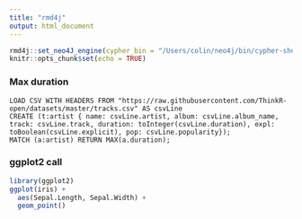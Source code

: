 ```yaml
---
title: "rmd4j"
output: html_document
---
```


```r
rmd4j::set_neo4J_engine(cypher_bin = "/Users/colin/neo4j/bin/cypher-shell")
knitr::opts_chunk$set(echo = TRUE)
```

### Max duration

```neo4j
LOAD CSV WITH HEADERS FROM "https://raw.githubusercontent.com/ThinkR-open/datasets/master/tracks.csv" AS csvLine
CREATE (t:artist { name: csvLine.artist, album: csvLine.album_name, track: csvLine.track, duration: toInteger(csvLine.duration), expl: toBoolean(csvLine.explicit), pop: csvLine.popularity});
MATCH (a:artist) RETURN MAX(a.duration);
```

### ggplot2 call 

```r
library(ggplot2)
ggplot(iris) +
  aes(Sepal.Length, Sepal.Width) +
  geom_point()
```

